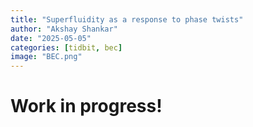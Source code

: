 ```yaml
---
title: "Superfluidity as a response to phase twists"
author: "Akshay Shankar"
date: "2025-05-05"
categories: [tidbit, bec]
image: "BEC.png"
---
```


# Work in progress!
